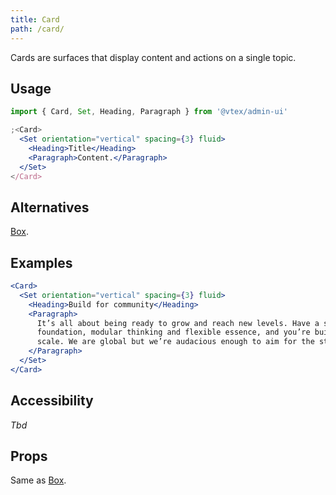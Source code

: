 ```yaml
---
title: Card
path: /card/
---
```



<PageHeader title="Card"/>

Cards are surfaces that display content and actions on a single topic.

## Usage

```jsx isStatic
import { Card, Set, Heading, Paragraph } from '@vtex/admin-ui'

;<Card>
  <Set orientation="vertical" spacing={3} fluid>
    <Heading>Title</Heading>
    <Paragraph>Content.</Paragraph>
  </Set>
</Card>
```

## Alternatives

[Box](box/).

## Examples

```jsx live
<Card>
  <Set orientation="vertical" spacing={3} fluid>
    <Heading>Build for community</Heading>
    <Paragraph>
      It’s all about being ready to grow and reach new levels. Have a solid
      foundation, modular thinking and flexible essence, and you’re building for
      scale. We are global but we’re audacious enough to aim for the stars.
    </Paragraph>
  </Set>
</Card>
```

## Accessibility

_Tbd_

## Props

Same as [Box](box/).
